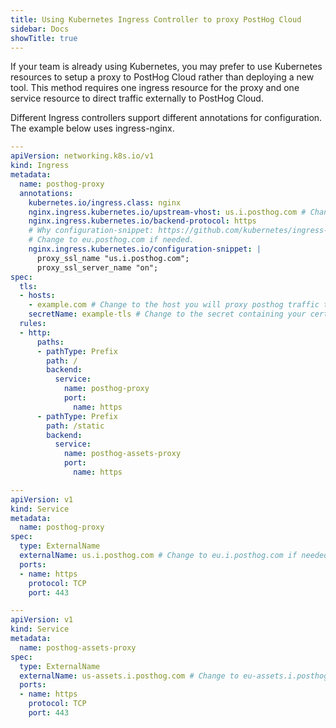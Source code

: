 ```yaml
---
title: Using Kubernetes Ingress Controller to proxy PostHog Cloud
sidebar: Docs
showTitle: true
---
```



<RegionWarning />

If your team is already using Kubernetes, you may prefer to use Kubernetes resources to setup a proxy to PostHog Cloud rather than deploying a new tool. This method requires one ingress resource for the proxy and one service resource to direct traffic externally to PostHog Cloud.

Different Ingress controllers support different annotations for configuration. The example below uses ingress-nginx.

```yaml
---
apiVersion: networking.k8s.io/v1
kind: Ingress
metadata:
  name: posthog-proxy
  annotations:
    kubernetes.io/ingress.class: nginx
    nginx.ingress.kubernetes.io/upstream-vhost: us.i.posthog.com # Change to eu.posthog.com if needed.
    nginx.ingress.kubernetes.io/backend-protocol: https
    # Why configuration-snippet: https://github.com/kubernetes/ingress-nginx/issues/6728
    # Change to eu.posthog.com if needed.
    nginx.ingress.kubernetes.io/configuration-snippet: |
      proxy_ssl_name "us.i.posthog.com";
      proxy_ssl_server_name "on";
spec:
  tls:
  - hosts:
    - example.com # Change to the host you will proxy posthog traffic through.
    secretName: example-tls # Change to the secret containing your certificate.
  rules:
  - http:
      paths:
      - pathType: Prefix
        path: /
        backend:
          service:
            name: posthog-proxy
            port:
              name: https
      - pathType: Prefix
        path: /static
        backend:
          service:
            name: posthog-assets-proxy
            port:
              name: https

---
apiVersion: v1
kind: Service
metadata:
  name: posthog-proxy
spec:
  type: ExternalName
  externalName: us.i.posthog.com # Change to eu.i.posthog.com if needed.
  ports:
  - name: https
    protocol: TCP
    port: 443

---
apiVersion: v1
kind: Service
metadata:
  name: posthog-assets-proxy
spec:
  type: ExternalName
  externalName: us-assets.i.posthog.com # Change to eu-assets.i.posthog.com if needed.
  ports:
  - name: https
    protocol: TCP
    port: 443
```
